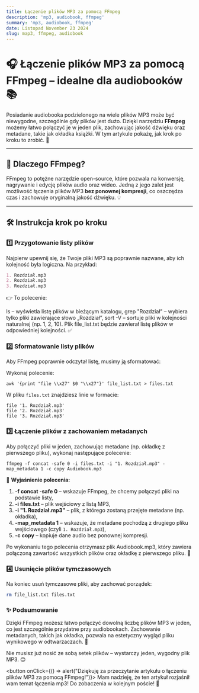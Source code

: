 ```yaml
---
title: Łączenie plików MP3 za pomocą FFmpeg
description: 'mp3, audiobook, ffmpeg'
summary: 'mp3, audiobook, ffmpeg'
date: Listopad November 23 2024
slug: map3, ffmpeg, audiobook
---
```


# 🎧 Łączenie plików MP3 za pomocą FFmpeg – idealne dla audiobooków 📚

Posiadanie audiobooka podzielonego na wiele plików MP3 może być niewygodne, szczególnie gdy plików jest dużo. Dzięki narzędziu **FFmpeg** możemy łatwo połączyć je w jeden plik, zachowując jakość dźwięku oraz metadane, takie jak okładka książki. W tym artykule pokażę, jak krok po kroku to zrobić. 🚀

---

## 🔧 Dlaczego FFmpeg?
FFmpeg to potężne narzędzie open-source, które pozwala na konwersję, nagrywanie i edycję plików audio oraz wideo. Jedną z jego zalet jest możliwość łączenia plików MP3 **bez ponownej kompresji**, co oszczędza czas i zachowuje oryginalną jakość dźwięku. 💡

---

## 🛠️ Instrukcja krok po kroku

### 1️⃣ Przygotowanie listy plików
Najpierw upewnij się, że Twoje pliki MP3 są poprawnie nazwane, aby ich kolejność była logiczna. Na przykład:

```markdown
1. Rozdział.mp3  
2. Rozdział.mp3  
3. Rozdział.mp3
```


👉 To polecenie:

ls – wyświetla listę plików w bieżącym katalogu,
grep "Rozdział" – wybiera tylko pliki zawierające słowo „Rozdział”,
sort -V – sortuje pliki w kolejności naturalnej (np. 1, 2, 10).
Plik file_list.txt będzie zawierał listę plików w odpowiedniej kolejności. ✅

### 2️⃣ Sformatowanie listy plików
Aby FFmpeg poprawnie odczytał listę, musimy ją sformatować:

Wykonaj polecenie:

`awk '{print "file \\x27" $0 "\\x27"}' file_list.txt > files.txt`

W pliku `files.txt` znajdziesz linie w formacie:

```arduino
file '1. Rozdział.mp3'
file '2. Rozdział.mp3'
file '3. Rozdział.mp3'
```

### 3️⃣ Łączenie plików z zachowaniem metadanych
Aby połączyć pliki w jeden, zachowując metadane (np. okładkę z pierwszego pliku), wykonaj następujące polecenie:

`ffmpeg -f concat -safe 0 -i files.txt -i "1. Rozdział.mp3" -map_metadata 1 -c copy Audiobook.mp3`


🎯 **Wyjaśnienie polecenia:**
1. **-f concat -safe 0** – wskazuje FFmpeg, że chcemy połączyć pliki na podstawie listy,
2. **-i files.txt** – plik wejściowy z listą MP3,
3. **-i "1. Rozdział.mp3"** – plik, z którego zostaną przejęte metadane (np. okładka),
4. **-map_metadata 1** – wskazuje, że metadane pochodzą z drugiego pliku wejściowego (czyli `1. Rozdział.mp3`),
5. **-c copy** – kopiuje dane audio bez ponownej kompresji.

Po wykonaniu tego polecenia otrzymasz plik Audiobook.mp3, który zawiera połączoną zawartość wszystkich plików oraz okładkę z pierwszego pliku. 🎵

### 4️⃣ Usunięcie plików tymczasowych
Na koniec usuń tymczasowe pliki, aby zachować porządek:

```bash
rm file_list.txt files.txt
```


### ✨ Podsumowanie
Dzięki FFmpeg możesz łatwo połączyć dowolną liczbę plików MP3 w jeden, co jest szczególnie przydatne przy audiobookach. Zachowanie metadanych, takich jak okładka, pozwala na estetyczny wygląd pliku wynikowego w odtwarzaczach. 📀

Nie musisz już nosić ze sobą setek plików – wystarczy jeden, wygodny plik MP3. 😊

<button onClick={() => alert("Dziękuję za przeczytanie artykułu o łączeniu plików MP3 za pomocą FFmpeg!")}>
  Mam nadzieję, że ten artykuł rozjaśnił wam temat łączenia mp3! Do zobaczenia w kolejnym poście! 👋
</button>